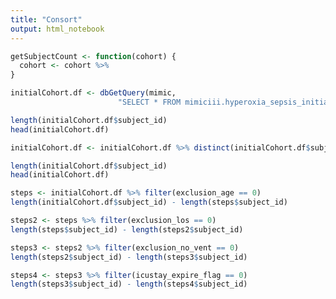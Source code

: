 ```yaml
---
title: "Consort"
output: html_notebook
---
```


```r
getSubjectCount <- function(cohort) {
  cohort <- cohort %>%
}
```


```r
initialCohort.df <- dbGetQuery(mimic, 
                        "SELECT * FROM mimiciii.hyperoxia_sepsis_initial")

length(initialCohort.df$subject_id)
head(initialCohort.df)
```


```r
initialCohort.df <- initialCohort.df %>% distinct(initialCohort.df$subject_id, .keep_all = TRUE)
```

```r
length(initialCohort.df$subject_id)
head(initialCohort.df)
```



```r
steps <- initialCohort.df %>% filter(exclusion_age == 0)
length(initialCohort.df$subject_id) - length(steps$subject_id)
```

```r
steps2 <- steps %>% filter(exclusion_los == 0)
length(steps$subject_id) - length(steps2$subject_id)
```

```r
steps3 <- steps2 %>% filter(exclusion_no_vent == 0)
length(steps2$subject_id) - length(steps3$subject_id)
```

```r
steps4 <- steps3 %>% filter(icustay_expire_flag == 0)
length(steps3$subject_id) - length(steps4$subject_id)
```

